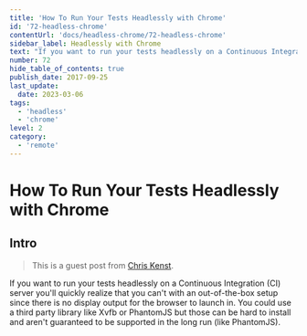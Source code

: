 ```yaml
---
title: 'How To Run Your Tests Headlessly with Chrome'
id: '72-headless-chrome'
contentUrl: 'docs/headless-chrome/72-headless-chrome'
sidebar_label: Headlessly with Chrome
text: "If you want to run your tests headlessly on a Continuous Integration (CI) server you'll quickly realize that you can't with an out-of-the-box setup since there is no display output for the browser to launch in."
number: 72
hide_table_of_contents: true
publish_date: 2017-09-25
last_update:
  date: 2023-03-06
tags:
  - 'headless'
  - 'chrome'
level: 2
category:
  - 'remote'
---
```


# How To Run Your Tests Headlessly with Chrome

## Intro

> This is a guest post from [Chris Kenst](https://twitter.com/ckenst).

If you want to run your tests headlessly on a Continuous Integration (CI) server you'll quickly realize that you can't with an out-of-the-box setup since there is no display output for the browser to launch in. You could use a third party library like Xvfb or PhantomJS but those can be hard to install and aren't guaranteed to be supported in the long run (like PhantomJS).


<DropdownMarkdown folderName='72-headless-chrome' />
